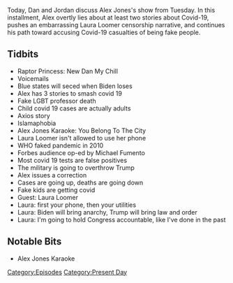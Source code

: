 {{DEFAULTSORT:
    #_EPISODE_0468:August 11, 2020
}}{{Episode
    | title           = August 11, 2020
    | caption         = Listen to this episode on [https://knowledgefight.libsyn.com/468-august-11-2020 Libsyn] [https://open.spotify.com/episode/20SIjvMRj0su1kriO81KjS Spotify], Read the [[Transcript/468: August 11, 2020|Unofficial Transcript]], View discussion on [https://reddit.com/i8adwh Reddit]
    | episodeNumber   = 468
    | length          = 01:15:58
    | airDate         = August 12, 2020
    | coverageDate    = August 11, 2020
    | episodeType     = [[:Category:Present Day|Present Day]]
    | appearance      = [[Laura Loomer]], [[Michael Fumento]]
    | previousEpisode = [[467: August 7-9, 2020]]
    | nextEpisode     = [[469: August 12-13, 2020]]
}}

{{Stub}}

Today, Dan and Jordan discuss Alex Jones's show from Tuesday. In this installment, Alex overtly lies about at least two stories about Covid-19, pushes an embarrassing Laura Loomer censorship narrative, and continues his path toward accusing Covid-19 casualties of being fake people.

==Tidbits==

*Raptor Princess: New Dan My Chill
*Voicemails
*Blue states will seced when Biden loses
*Alex has 3 stories to smash covid 19
*Fake LGBT professor death
*Child covid 19 cases are actually adults
*Axios story
*Islamaphobia
*Alex Jones Karaoke: You Belong To The City
*Laura Loomer isn't allowed to use her phone
*WHO faked pandemic in 2010
*Forbes audience op-ed by Michael Fumento
*Most covid 19 tests are false positives
*The military is going to overthrow Trump
*Alex issues a correction
*Cases are going up, deaths are going down
*Fake kids are getting covid
*Guest: Laura Loomer
*Laura: first your phone, then your utilities
*Laura: Biden will bring anarchy, Trump will bring law and order
*Laura: I'm going to hold Congress accountable, like I've done in the past

==Notable Bits==

*Alex Jones Karaoke

[[Category:Episodes]]
[[Category:Present Day]]
